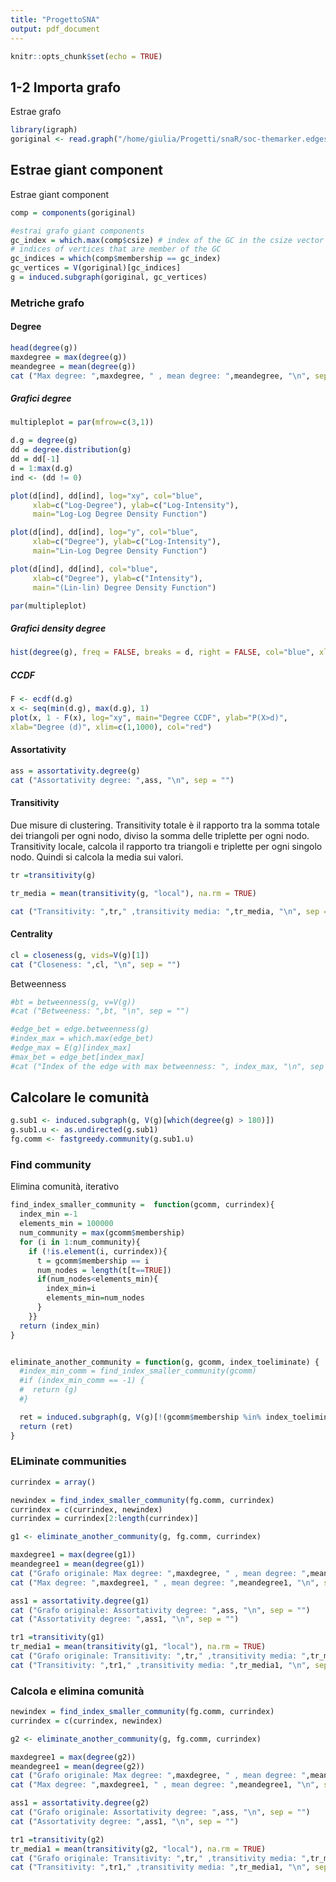 ```yaml
---
title: "ProgettoSNA"
output: pdf_document
---
```


```r
knitr::opts_chunk$set(echo = TRUE)
```


## 1-2 Importa grafo

Estrae grafo

```r
library(igraph)
goriginal <- read.graph("/home/giulia/Progetti/snaR/soc-themarker.edges",format="ncol", directed = FALSE)
```

## Estrae giant component

Estrae giant component

```r
comp = components(goriginal)

#estrai grafo giant components
gc_index = which.max(comp$csize) # index of the GC in the csize vector
# indices of vertices that are member of the GC
gc_indices = which(comp$membership == gc_index)
gc_vertices = V(goriginal)[gc_indices]
g = induced.subgraph(goriginal, gc_vertices)
```



### Metriche grafo

#### Degree

```r
head(degree(g))
maxdegree = max(degree(g))
meandegree = mean(degree(g))
cat ("Max degree: ",maxdegree, " , mean degree: ",meandegree, "\n", sep = "")
```

##### Grafici degree

```r

multipleplot = par(mfrow=c(3,1))

d.g = degree(g)
dd = degree.distribution(g)
dd = dd[-1]
d = 1:max(d.g)
ind <- (dd != 0)

plot(d[ind], dd[ind], log="xy", col="blue",
     xlab=c("Log-Degree"), ylab=c("Log-Intensity"),
     main="Log-Log Degree Density Function")

plot(d[ind], dd[ind], log="y", col="blue",
     xlab=c("Degree"), ylab=c("Log-Intensity"),
     main="Lin-Log Degree Density Function")

plot(d[ind], dd[ind], col="blue",
     xlab=c("Degree"), ylab=c("Intensity"),
     main="(Lin-lin) Degree Density Function")

par(multipleplot)
```


##### Grafici density degree

```r

hist(degree(g), freq = FALSE, breaks = d, right = FALSE, col="blue", xlab=c("Degree"), ylab=c("Intensity"), main="Histogram of the Degree Density", xlim = c(1,50))

```

##### CCDF

```r
F <- ecdf(d.g)
x <- seq(min(d.g), max(d.g), 1)
plot(x, 1 - F(x), log="xy", main="Degree CCDF", ylab="P(X>d)",
xlab="Degree (d)", xlim=c(1,1000), col="red")
```

#### Assortativity

```r
ass = assortativity.degree(g)
cat ("Assortativity degree: ",ass, "\n", sep = "")
```


#### Transitivity

Due misure di clustering. Transitivity totale è il rapporto tra la somma totale dei triangoli per ogni nodo, diviso la somma delle triplette per ogni nodo.
Transitivity locale, calcola il rapporto tra triangoli e triplette per ogni singolo nodo. Quindi si calcola la media sui valori.

```r
tr =transitivity(g)

tr_media = mean(transitivity(g, "local"), na.rm = TRUE)

cat ("Transitivity: ",tr," ,transitivity media: ",tr_media, "\n", sep = "")
```

#### Centrality

```r
cl = closeness(g, vids=V(g)[1])
cat ("Closeness: ",cl, "\n", sep = "")
```

Betweenness

```r
#bt = betweenness(g, v=V(g))
#cat ("Betweeness: ",bt, "\n", sep = "")
```

```r
#edge_bet = edge.betweenness(g)
#index_max = which.max(edge_bet)
#edge_max = E(g)[index_max]
#max_bet = edge_bet[index_max]
#cat ("Index of the edge with max betweenness: ", index_max, "\n", sep = "")
```


## Calcolare le comunità

```r

g.sub1 <- induced.subgraph(g, V(g)[which(degree(g) > 180)])
g.sub1.u <- as.undirected(g.sub1)
fg.comm <- fastgreedy.community(g.sub1.u)

```


### Find community

Elimina comunità, iterativo
```r

find_index_smaller_community =  function(gcomm, currindex){
  index_min =-1
  elements_min = 100000
  num_community = max(gcomm$membership)
  for (i in 1:num_community){
    if (!is.element(i, currindex)){
      t = gcomm$membership == i
      num_nodes = length(t[t==TRUE])
      if(num_nodes<elements_min){
        index_min=i
        elements_min=num_nodes
      }
    }}
  return (index_min)
}


eliminate_another_community = function(g, gcomm, index_toeliminate) {
  #index_min_comm = find_index_smaller_community(gcomm)
  #if (index_min_comm == -1) {
  #  return (g)
  #}

  ret = induced.subgraph(g, V(g)[!(gcomm$membership %in% index_toeliminate)])
  return (ret)
}


```



### ELiminate communities

```r

currindex = array()

newindex = find_index_smaller_community(fg.comm, currindex)
currindex = c(currindex, newindex)
currindex = currindex[2:length(currindex)]

g1 <- eliminate_another_community(g, fg.comm, currindex)

maxdegree1 = max(degree(g1))
meandegree1 = mean(degree(g1))
cat ("Grafo originale: Max degree: ",maxdegree, " , mean degree: ",meandegree, "\n", sep = "")
cat ("Max degree: ",maxdegree1, " , mean degree: ",meandegree1, "\n", sep = "")

ass1 = assortativity.degree(g1)
cat ("Grafo originale: Assortativity degree: ",ass, "\n", sep = "")
cat ("Assortativity degree: ",ass1, "\n", sep = "")

tr1 =transitivity(g1)
tr_media1 = mean(transitivity(g1, "local"), na.rm = TRUE)
cat ("Grafo originale: Transitivity: ",tr," ,transitivity media: ",tr_media, "\n", sep = "")
cat ("Transitivity: ",tr1," ,transitivity media: ",tr_media1, "\n", sep = "")

```


### Calcola e elimina comunità

```r
newindex = find_index_smaller_community(fg.comm, currindex)
currindex = c(currindex, newindex)

g2 <- eliminate_another_community(g, fg.comm, currindex)

maxdegree1 = max(degree(g2))
meandegree1 = mean(degree(g2))
cat ("Grafo originale: Max degree: ",maxdegree, " , mean degree: ",meandegree, "\n", sep = "")
cat ("Max degree: ",maxdegree1, " , mean degree: ",meandegree1, "\n", sep = "")

ass1 = assortativity.degree(g2)
cat ("Grafo originale: Assortativity degree: ",ass, "\n", sep = "")
cat ("Assortativity degree: ",ass1, "\n", sep = "")

tr1 =transitivity(g2)
tr_media1 = mean(transitivity(g2, "local"), na.rm = TRUE)
cat ("Grafo originale: Transitivity: ",tr," ,transitivity media: ",tr_media, "\n", sep = "")
cat ("Transitivity: ",tr1," ,transitivity media: ",tr_media1, "\n", sep = "")

```


